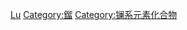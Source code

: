 {{noteTA
|T=zh-cn:分类:镥化合物; zh-tw:分類:鎦化合物; zh-hk:分類:鑥化合物
|1=zh-cn:镥; zh-tw:鎦; zh-hk:鑥
}}
{{Commons cat|Lutetium compounds}}

[[Category:依元素分類的化合物|Lu]]
[[Category:鎦|Category:鎦]]
[[Category:镧系元素化合物|Category:镧系元素化合物]]